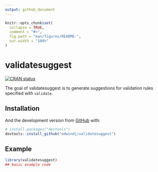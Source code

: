 ```yaml
---
output: github_document
---
```


<!-- README.md is generated from README.Rmd. Please edit that file -->

```r
knitr::opts_chunk$set(
  collapse = TRUE,
  comment = "#>",
  fig.path = "man/figures/README-",
  out.width = "100%"
)
```

# validatesuggest

<!-- badges: start -->
[![CRAN status](https://www.r-pkg.org/badges/version/validatesuggest)](https://CRAN.R-project.org/package=validatesuggest)
<!-- badges: end -->

The goal of validatesuggest is to generate suggestions for validation rules specified
with `validate`.

## Installation

And the development version from [GitHub](https://github.com/) with:

``` r
# install.packages("devtools")
devtools::install_github("edwindj/validatesuggest")
```
## Example

```r
library(validatesuggest)
## basic example code
```

